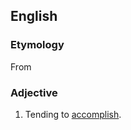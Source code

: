 ==English==

===Etymology===
From {{etyl|ML.|en}} {{term|accompletivus|lang=la}}

===Adjective===
{{en-adj}}

# {{context|rare}} Tending to [[accomplish]].